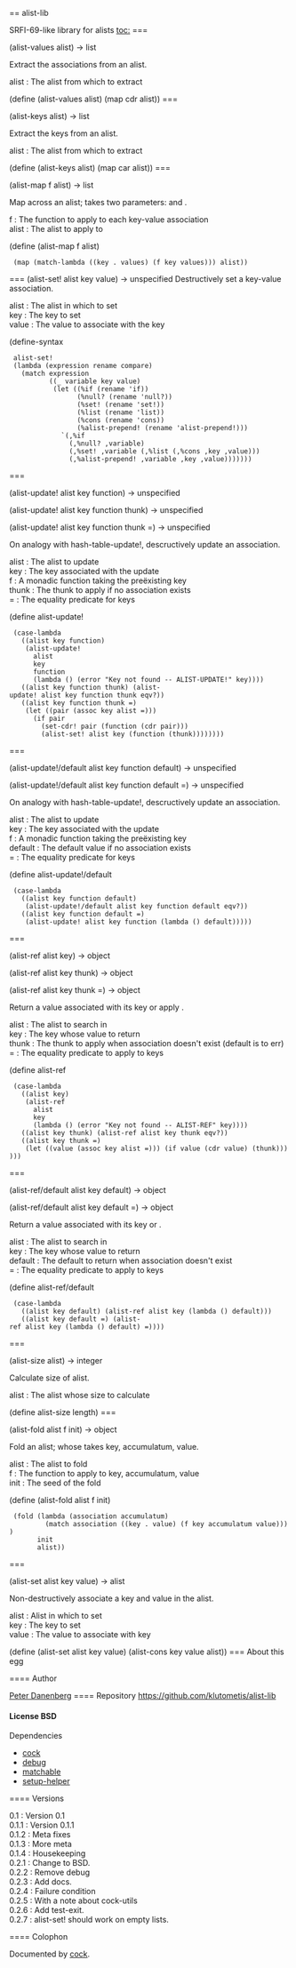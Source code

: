 == alist-lib

SRFI-69-like library for alists
[[toc:]]
=== {{alist-values}}
<procedure>(alist-values alist) → list</procedure>
Extract the associations from an alist.
; alist : The alist from which to extract
<enscript highlight="scheme">(define (alist-values alist) (map cdr alist))
</enscript>
=== {{alist-keys}}
<procedure>(alist-keys alist) → list</procedure>
Extract the keys from an alist.
; alist : The alist from which to extract
<enscript highlight="scheme">(define (alist-keys alist) (map car alist))
</enscript>
=== {{alist-map}}
<procedure>(alist-map f alist) → list</procedure>
Map across an alist; {{f}} takes two parameters: {{key}} and {{values}}.
; f : The function to apply to each key-value association
; alist : The alist to apply to
<enscript highlight="scheme">(define (alist-map f alist)
  (map (match-lambda ((key . values) (f key values))) alist))
</enscript>
=== {{alist-set!}}
<syntax>(alist-set! alist key value) → unspecified</syntax>
Destructively set a key-value association.
; alist : The alist in which to set
; key : The key to set
; value : The value to associate with the key
<enscript highlight="scheme">(define-syntax
  alist-set!
  (lambda (expression rename compare)
    (match expression
           ((_ variable key value)
            (let ((%if (rename 'if))
                  (%null? (rename 'null?))
                  (%set! (rename 'set!))
                  (%list (rename 'list))
                  (%cons (rename 'cons))
                  (%alist-prepend! (rename 'alist-prepend!)))
              `(,%if
                (,%null? ,variable)
                (,%set! ,variable (,%list (,%cons ,key ,value)))
                (,%alist-prepend! ,variable ,key ,value)))))))
</enscript>
=== {{alist-update!}}
<procedure>(alist-update! alist key function) → unspecified</procedure>
<procedure>(alist-update! alist key function thunk) → unspecified</procedure>
<procedure>(alist-update! alist key function thunk =) → unspecified</procedure>
On analogy with hash-table-update!, descructively update an
association.
; alist : The alist to update
; key : The key associated with the update
; f : A monadic function taking the preëxisting key
; thunk : The thunk to apply if no association exists
; = : The equality predicate for keys
<enscript highlight="scheme">(define alist-update!
  (case-lambda
    ((alist key function)
     (alist-update!
       alist
       key
       function
       (lambda () (error "Key not found -- ALIST-UPDATE!" key))))
    ((alist key function thunk) (alist-update! alist key function thunk eqv?))
    ((alist key function thunk =)
     (let ((pair (assoc key alist =)))
       (if pair
         (set-cdr! pair (function (cdr pair)))
         (alist-set! alist key (function (thunk))))))))
</enscript>
=== {{alist-update!/default}}
<procedure>(alist-update!/default alist key function default) → unspecified</procedure>
<procedure>(alist-update!/default alist key function default =) → unspecified</procedure>
On analogy with hash-table-update!, descructively update an
association.
; alist : The alist to update
; key : The key associated with the update
; f : A monadic function taking the preëxisting key
; default : The default value if no association exists
; = : The equality predicate for keys
<enscript highlight="scheme">(define alist-update!/default
  (case-lambda
    ((alist key function default)
     (alist-update!/default alist key function default eqv?))
    ((alist key function default =)
     (alist-update! alist key function (lambda () default)))))
</enscript>
=== {{alist-ref}}
<procedure>(alist-ref alist key) → object</procedure>
<procedure>(alist-ref alist key thunk) → object</procedure>
<procedure>(alist-ref alist key thunk =) → object</procedure>
Return a value associated with its key or apply {{thunk}}.
; alist : The alist to search in
; key : The key whose value to return
; thunk : The thunk to apply when association doesn't exist (default is to err)
; = : The equality predicate to apply to keys
<enscript highlight="scheme">(define alist-ref
  (case-lambda
    ((alist key)
     (alist-ref
       alist
       key
       (lambda () (error "Key not found -- ALIST-REF" key))))
    ((alist key thunk) (alist-ref alist key thunk eqv?))
    ((alist key thunk =)
     (let ((value (assoc key alist =))) (if value (cdr value) (thunk))))))
</enscript>
=== {{alist-ref/default}}
<procedure>(alist-ref/default alist key default) → object</procedure>
<procedure>(alist-ref/default alist key default =) → object</procedure>
Return a value associated with its key or {{default}}.
; alist : The alist to search in
; key : The key whose value to return
; default : The default to return when association doesn't exist
; = : The equality predicate to apply to keys
<enscript highlight="scheme">(define alist-ref/default
  (case-lambda
    ((alist key default) (alist-ref alist key (lambda () default)))
    ((alist key default =) (alist-ref alist key (lambda () default) =))))
</enscript>
=== {{alist-size}}
<procedure>(alist-size alist) → integer</procedure>
Calculate size of alist.
; alist : The alist whose size to calculate
<enscript highlight="scheme">(define alist-size length)
</enscript>
=== {{alist-fold}}
<procedure>(alist-fold alist f init) → object</procedure>
Fold an alist; whose {{f}} takes key, accumulatum, value.
; alist : The alist to fold
; f : The function to apply to key, accumulatum, value
; init : The seed of the fold
<enscript highlight="scheme">(define (alist-fold alist f init)
  (fold (lambda (association accumulatum)
          (match association ((key . value) (f key accumulatum value))))
        init
        alist))
</enscript>
=== {{alist-set}}
<procedure>(alist-set alist key value) → alist</procedure>
Non-destructively associate a key and value in the alist.
; alist : Alist in which to set
; key : The key to set
; value : The value to associate with key
<enscript highlight="scheme">(define (alist-set alist key value) (alist-cons key value alist))
</enscript>
=== About this egg

==== Author

[[/users/klutometis|Peter Danenberg]]
==== Repository
[[https://github.com/klutometis/alist-lib]]
==== License
BSD
==== Dependencies
* [[cock]]
* [[debug]]
* [[matchable]]
* [[setup-helper]]

==== Versions
; 0.1 : Version 0.1
; 0.1.1 : Version 0.1.1
; 0.1.2 : Meta fixes
; 0.1.3 : More meta
; 0.1.4 : Housekeeping
; 0.2.1 : Change to BSD.
; 0.2.2 : Remove debug
; 0.2.3 : Add docs.
; 0.2.4 : Failure condition
; 0.2.5 : With a note about cock-utils
; 0.2.6 : Add test-exit.
; 0.2.7 : alist-set! should work on empty lists.
==== Colophon

Documented by [[/egg/cock|cock]].